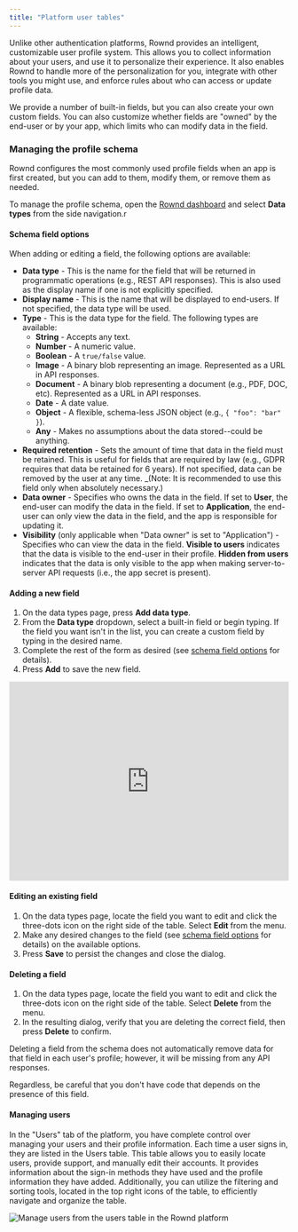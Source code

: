 ```yaml
---
title: "Platform user tables"
---
```


Unlike other authentication platforms, Rownd provides an intelligent, customizable user profile system. This allows you to collect information about your users, and use it to personalize their experience. It also enables Rownd to handle more of the personalization for you, integrate with other tools you might use, and enforce rules about who can access or update profile data.

We provide a number of built-in fields, but you can also create your own custom fields. You can also customize whether fields are "owned" by the end-user or by your app, which limits who can modify data in the field.

### Managing the profile schema

Rownd configures the most commonly used profile fields when an app is first created, but you can add to them, modify them, or remove them as needed.

To manage the profile schema, open the [Rownd dashboard](https://app.rownd.io) and select **Data types** from the side navigation.r

#### Schema field options

When adding or editing a field, the following options are available:

- **Data type** - This is the name for the field that will be returned in programmatic operations (e.g., REST API responses). This is also used as the display name if one is not explicitly specified.
- **Display name** - This is the name that will be displayed to end-users. If not specified, the data type will be used.
- **Type** - This is the data type for the field. The following types are available:
  - **String** - Accepts any text.
  - **Number** - A numeric value.
  - **Boolean** - A `true/false` value.
  - **Image** - A binary blob representing an image. Represented as a URL in API responses.
  - **Document** - A binary blob representing a document (e.g., PDF, DOC, etc). Represented as a URL in API responses.
  - **Date** - A date value.
  - **Object** - A flexible, schema-less JSON object (e.g., `{ "foo": "bar" }`).
  - **Any** - Makes no assumptions about the data stored--could be anything.
- **Required retention** - Sets the amount of time that data in the field must be retained. This is useful for fields that are required by law (e.g., GDPR requires that data be retained for 6 years). If not specified, data can be removed by the user at any time. _(Note: It is recommended to use this field only when absolutely necessary.)
- **Data owner** - Specifies who owns the data in the field. If set to **User**, the end-user can modify the data in the field. If set to **Application**, the end-user can only view the data in the field, and the app is responsible for updating it.
- **Visibility** (only applicable when "Data owner" is set to "Application") - Specifies who can view the data in the field. **Visible to users** indicates that the data is visible to the end-user in their profile. **Hidden from users** indicates that the data is only visible to the app when making server-to-server API requests (i.e., the app secret is present).


#### Adding a new field

1. On the data types page, press **Add data type**.
2. From the **Data type** dropdown, select a built-in field or begin typing. If the field you want isn't in the list, you can create a custom field by typing in the desired name.
3. Complete the rest of the form as desired (see [schema field options](#schema-field-options) for details).
4. Press **Add** to save the new field.

<div style="position: relative; padding-bottom: 71.14624505928853%; height: 0;"><iframe src="https://www.loom.com/embed/9998580bda2844a3a80d267bd2a8d7a2" frameborder="0" webkitallowfullscreen mozallowfullscreen allowfullscreen style="position: absolute; top: 0; left: 0; width: 100%; height: 100%;"></iframe></div>

#### Editing an existing field

1. On the data types page, locate the field you want to edit and click the three-dots icon on the right side of the table. Select **Edit** from the menu.
2. Make any desired changes to the field (see [schema field options](#schema-field-options) for details) on the available options.
3. Press **Save** to persist the changes and close the dialog.


#### Deleting a field

1. On the data types page, locate the field you want to edit and click the three-dots icon on the right side of the table. Select **Delete** from the menu.
2. In the resulting dialog, verify that you are deleting the correct field, then press **Delete** to confirm.
<Warning>
Deleting a field from the schema does not automatically remove data for that field in each user's profile; however, it will be missing from any API responses.

Regardless, be careful that you don't have code that depends on the presence of this field.
</Warning>


#### Managing users 

In the "Users" tab of the platform, you have complete control over managing your users and their profile information. Each time a user signs in, they are listed in the Users table. This table allows you to easily locate users, provide support, and manually edit their accounts. It provides information about the sign-in methods they have used and the profile information they have added. Additionally, you can utilize the filtering and sorting tools, located in the top right icons of the table, to efficiently navigate and organize the table.

![Manage users from the users table in the Rownd platform](/images/Users-table.png) 